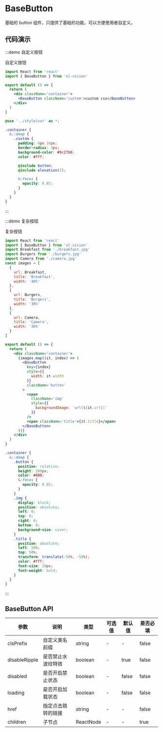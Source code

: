 # BaseButton

基础的 button 组件，只提供了基础的功能，可以方便使用者自定义。

## 代码演示

:::demo 自定义按钮

自定义按钮

```jsx
import React from 'react'
import { BaseButton } from 'xl-vision'

export default () => {
  return (
    <div className='container'>
      <BaseButton className='custom'>custom css</BaseButton>
    </div>
  )
}
```

```scss
@use '../style/var' as *;

.container {
  &::deep {
    .custom {
      padding: 6px 16px;
      border-radius: 3px;
      background-color: #9c27b0;
      color: #fff;

      @include button;
      @include elevation(2);

      &:focus {
        opacity: 0.85;
      }
    }
  }
}
```

:::

:::demo 复杂按钮

复杂按钮

```jsx
import React from 'react'
import { BaseButton } from 'xl-vision'
import Breakfast from './breakfast.jpg'
import Burgers from './burgers.jpg'
import Camera from './camera.jpg'
const images = [
  {
    url: Breakfast,
    title: 'Breakfast',
    width: '40%'
  },
  {
    url: Burgers,
    title: 'Burgers',
    width: '30%'
  },
  {
    url: Camera,
    title: 'Camera',
    width: '30%'
  }
]

export default () => {
  return (
    <div className='container'>
      {images.map((it, index) => (
        <BaseButton
          key={index}
          style={{
            width: it.width
          }}
          className='button'
        >
          <span
            className='img'
            style={{
              backgroundImage: `url(${it.url})`
            }}
          />
          <span className='title'>{it.title}</span>
        </BaseButton>
      ))}
    </div>
  )
}
```

```scss
.container {
  &::deep {
    .button {
      position: relative;
      height: 200px;
      color: #000;
      &:focus {
        opacity: 0.85;
      }
    }
    .img {
      display: block;
      position: absolute;
      left: 0;
      top: 0;
      right: 0;
      bottom: 0;
      background-size: cover;
    }
    .title {
      position: absolute;
      left: 50%;
      top: 50%;
      transform: translate(-50%, -50%);
      color: #fff;
      font-size: 20px;
      font-weight: bold;
    }
  }
}
```

:::

## BaseButton API

| 参数          | 说明               | 类型      | 可选值 | 默认值 | 是否必填 |
| ------------- | ------------------ | --------- | ------ | ------ | -------- |
| clsPrefix     | 自定义类名前缀     | string    | -      | -      | false    |
| disableRipple | 是否禁止水波纹特效 | boolean   | -      | true   | false    |
| disabled      | 是否开启禁止状态   | boolean   | -      | false  | false    |
| loading       | 是否开启加载状态   | boolean   | -      | false  | false    |
| href          | 指定点击跳转的链接 | string    | -      | -      | false    |
| children      | 子节点             | ReactNode | -      | -      | true     |

